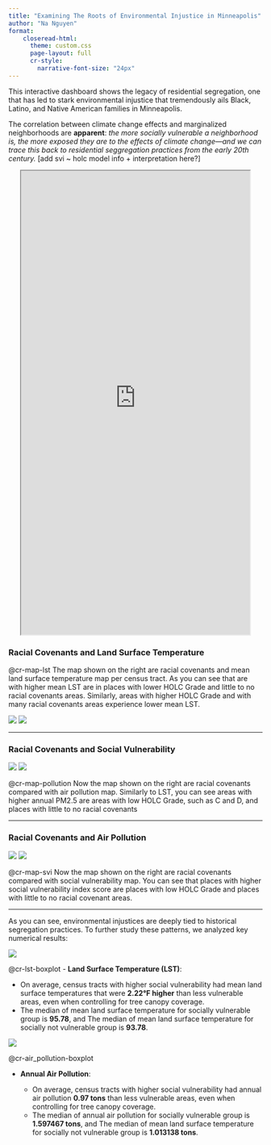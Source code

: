 ```yaml
---
title: "Examining The Roots of Environmental Injustice in Minneapolis"
author: "Na Nguyen"
format:
    closeread-html:
      theme: custom.css
      page-layout: full
      cr-style:
        narrative-font-size: "24px"
---
```



This interactive dashboard shows the legacy of residential segregation, one that has led to stark environmental injustice that tremendously ails Black, Latino, and Native American families in Minneapolis.

The correlation between climate change effects and marginalized neighborhoods are **apparent**: *the more socially vulnerable a neighborhood is, the more exposed they are to the effects of climate change---and we can trace this back to residential seggregation practices from the early 20th century.* [add svi ~ holc model info + interpretation here?]

<iframe src="https://opbfa1-anh-nguyen.shinyapps.io/msp_enviro_no_title/" style="width: 90%; height: 920px;display: block; margin-left: auto; margin-right: auto; ">

</iframe>

:::{.cr-section}

### Racial Covenants and Land Surface Temperature

@cr-map-lst The map shown on the right are racial covenants and mean land surface temperature map per census tract. As you can see that are with higher mean LST are in places with lower HOLC Grade and little to no racial covenants areas. Similarly, areas with higher HOLC Grade and with many racial covenants areas experience lower mean LST.

:::{#cr-map-lst}
![](assets/images/racial_cov.png)
![](assets/images/mean_lst.png)

:::

---

### Racial Covenants and Social Vulnerability

:::{#cr-map-pollution}
![](assets/images/racial_cov.png)
![](assets/images/svi.png)

:::

@cr-map-pollution Now the map shown on the right are racial covenants compared with air pollution map. Similarly to LST, you can see areas with higher annual PM2.5 are areas with low HOLC Grade, such as C and D, and places with little to no racial covenants

---

### Racial Covenants and Air Pollution

:::{#cr-map-svi }
![](assets/images/racial_cov.png)
![](assets/images/air_pollution.png)
:::

@cr-map-svi Now the map shown on the right are racial covenants compared with social vulnerability map. You can see that places with higher social vulnerability index score are places with low HOLC Grade and places with little to no racial covenant areas.

---


As you can see, environmental injustices are deeply tied to historical segregation practices. To further study these patterns, we analyzed key numerical results:

:::{#cr-lst-boxplot}
![](assets/images/lst_boxplot.png)

:::

@cr-lst-boxplot
- **Land Surface Temperature (LST)**:

  - On average, census tracts with higher social vulnerability had mean land surface temperatures that were **2.22°F higher** than less vulnerable areas, even when controlling for tree canopy coverage.
  - The median of mean land surface temperature for socially vulnerable group is **95.78**, and The median of mean land surface temperature for socially not vulnerable group is **93.78**.

:::{#cr-air_pollution-boxplot}
![](assets/images/air_pollution_boxplot.png)
:::

@cr-air_pollution-boxplot


- **Annual Air Pollution**:

  - On average, census tracts with higher social vulnerability had annual air pollution **0.97 tons** than less vulnerable areas, even when controlling for tree canopy coverage.
  - The median of annual air pollution for socially vulnerable group is **1.597467 tons**, and The median of mean land surface temperature for socially not vulnerable group is **1.013138 tons**.


:::








<!-- ## Side-by-Side Comparison -->

<!-- ::: {.grid} -->

<!-- ::: {.g-col-6} -->

<!-- ![](assets/images/racial_cov.png){fig-align="center" width="100%"} -->

<!-- **Racial Covenants** -->

<!-- ::: -->

<!-- ::: {.g-col-6} -->

<!-- ![](assets/images/mean_lst.png){fig-align="center" width="100%"} -->

<!-- **Mean Land Surface Temperatures** -->

<!-- ::: -->

<!-- ::: -->

<!-- ::: {.grid} -->

<!-- ::: {.g-col-6} -->

<!-- ![](assets/images/tree_canoph.png){fig-align="center" width="100%"} -->

<!-- **Tree Canopy** -->

<!-- ::: -->

<!-- ::: {.g-col-6} -->

<!-- ![](assets/images/air_pollution.png){fig-align="center" width="100%"} -->

<!-- **Air Pollution** -->

<!-- ::: -->

<!-- ::: -->

<!-- ::: {.callout-note} -->

<!-- #### Key Observations: -->

<!-- - Areas with **high mean land surface temperatures** are strongly correlated with **low tree canopy coverage** and **high air pollution levels**. -->

<!-- - These regions overlap with areas having **lower HOLC grades** and **little to no racial covenants**, highlighting systemic disparities. -->

<!-- ::: -->

<!-- ## Regression Insights -->

<!-- To understand these patterns quantitatively, we used regression analysis to explore the relationship between social vulnerability, tree canopy coverage, and mean land surface temperatures. -->

<!-- ### Findings: -->

<!-- - Socially vulnerable neighborhoods experience a **2.22°F increase** in mean land surface temperature compared to less vulnerable areas, holding tree canopy constant. -->

<!-- - Tree canopy significantly mitigates land surface temperatures, with higher coverage reducing the impact of social vulnerability. -->

<!-- ::: {.callout-note} -->

<!-- This underscores how historical practices of residential segregation continue to shape environmental conditions, exacerbating disparities in vulnerable communities. -->

<!-- ::: -->
